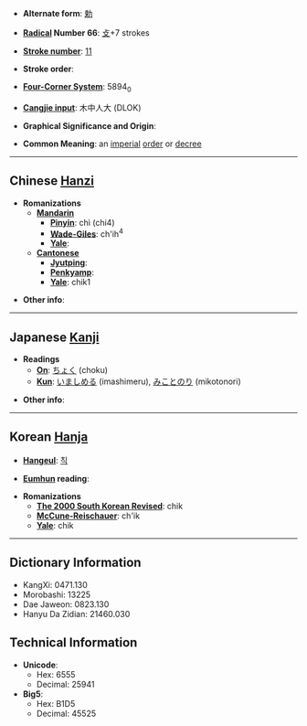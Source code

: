* '''Alternate form''': [[勅]]

* '''[[Wiktionary:Chinese radical index| Radical]] Number 66''': [[Wiktionary:Chinese radical index 攴|攴]]+7 strokes

* '''[[Wiktionary:Chinese total strokes index|Stroke number]]''': [[Wiktionary:Chinese total strokes index 11|11]]

* '''Stroke order''': 

* '''[[Wiktionary:Chinese four corner index|Four-Corner System]]''': 5894<sub>0</sub>

* '''[[Wiktionary:Chinese Cangjie index|Cangjie input]]''': 木中人大 (DLOK)

* '''Graphical Significance and Origin''': 

* '''Common Meaning''': an [[imperial]] [[order]] or [[decree]]

----

== Chinese [[Hanzi]] ==

* '''Romanizations'''
** '''[[Mandarin]]'''
*** '''[[Pinyin]]''': chì (chi4)
*** '''[[Wade-Giles]]''': ch'ih<sup>4</sup>
*** '''[[Yale]]''': 
** '''[[Cantonese]]'''
*** '''[[Jyutping]]''':
*** '''[[Penkyamp]]''': 
*** '''[[Yale]]''': chik1

* '''Other info''': 

----

== Japanese [[Kanji]] ==

* '''Readings'''
** '''[[On]]''': [[ちょく]] (choku)
** '''[[Kun]]''': [[いましめる]] (imashimeru), [[みことのり]] (mikotonori)

* '''Other info''':  

----

== Korean [[Hanja]] ==

* '''[[Hangeul]]''': [[칙]]

* '''[[Eumhun]] reading''': 

* '''Romanizations'''
** '''[[The 2000 South Korean Revised Romanization|The 2000 South Korean Revised]]''': chik
** '''[[McCune-Reischauer]]''': ch'ik
** '''[[Yale]]''': chik

----

== Dictionary Information ==

* KangXi: 0471.130
* Morobashi: 13225
* Dae Jaweon: 0823.130
* Hanyu Da Zidian: 21460.030

== Technical Information ==

* '''Unicode''':
** Hex: 6555
** Decimal: 25941
* '''Big5''':
** Hex: B1D5
** Decimal: 45525